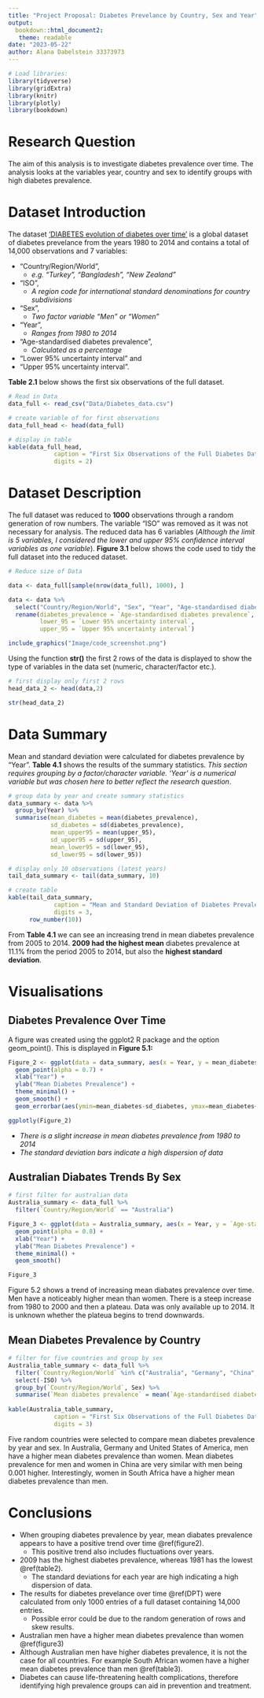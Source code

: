 ```yaml
---
title: "Project Proposal: Diabetes Prevelance by Country, Sex and Year"
output: 
  bookdown::html_document2:
   theme: readable
date: "2023-05-22"
author: Alana Dabelstein 33373973 
---
```


```r
# Load libraries:
library(tidyverse)
library(gridExtra)
library(knitr)
library(plotly)
library(bookdown)
```

# Research Question

The aim of this analysis is to investigate diabetes prevalence over time. The analysis looks at the variables year, country and sex to identify groups with high diabetes prevalence. 

# Dataset Introduction 

The dataset ['DIABETES evolution of diabetes over time'](https://www.ncdrisc.org/data-downloads-diabetes.html) is a global dataset of diabetes prevelance from the years 1980 to 2014 and contains a total of 14,000 observations and 7 variables: 

- "Country/Region/World", 
  - *e.g. "Turkey",  "Bangladesh", "New Zealand"*
- "ISO", 
  - *A region code for international standard denominations for country subdivisions*
- "Sex", 
  - *Two factor variable "Men" or "Women"*
- "Year", 
  - *Ranges from 1980 to 2014*
- "Age-standardised diabetes prevalence", 
  - *Calculated as a percentage*
- "Lower 95% uncertainty interval" and 
- "Upper 95% uncertainty interval". 

**Table 2.1** below shows the first six observations of the full dataset. 


```r
# Read in Data 
data_full <- read_csv("Data/Diabetes_data.csv")

# create variable of for first observations
data_full_head <- head(data_full)

# display in table
kable(data_full_head, 
             caption = "First Six Observations of the Full Diabetes Dataset",
             digits = 2)

```

# Dataset Description 

The full dataset was reduced to **1000** observations through a random generation of row numbers. The variable "ISO" was removed as it was not necessary for analysis. The reduced data has 6 variables (*Although the limit is 5 variables, I considered the lower and upper 95% confidence interval variables as one variable*). **Figure 3.1** below shows the code used to tidy the full dataset into the reduced dataset. 

```r
# Reduce size of Data 

data <- data_full[sample(nrow(data_full), 1000), ] 

data <- data %>%
  select("Country/Region/World", "Sex", "Year", "Age-standardised diabetes prevalence", "Lower 95% uncertainty interval", "Upper 95% uncertainty interval") %>%
  rename(diabetes_prevalence = `Age-standardised diabetes prevalence`, 
         lower_95 = `Lower 95% uncertainty interval`, 
         upper_95 = `Upper 95% uncertainty interval`)

```


```r
include_graphics("Image/code_screenshot.png")
```

Using the function **str()** the first 2 rows of the data is displayed to show the type of variables in the data set (numeric, character/factor etc.).

```r
# first display only first 2 rows
head_data_2 <- head(data,2)

str(head_data_2)
```

# Data Summary {#table2}

Mean and standard deviation were calculated for diabetes prevalence by "Year". **Table 4.1** shows the results of the summary statistics. *This section requires grouping by a factor/character variable. 'Year' is a numerical variable but was chosen here to better reflect the research question*. 

```r
# group data by year and create summary statistics
data_summary <- data %>%
  group_by(Year) %>%
  summarise(mean_diabetes = mean(diabetes_prevalence), 
            sd_diabetes = sd(diabetes_prevalence), 
            mean_upper95 = mean(upper_95), 
            sd_upper95 = sd(upper_95), 
            mean_lower95 = sd(lower_95), 
            sd_lower95 = sd(lower_95))
```

```r
# display only 10 observations (latest years)
tail_data_summary <- tail(data_summary, 10)

# create table
kable(tail_data_summary, 
             caption = "Mean and Standard Deviation of Diabetes Prevalence by Year (First 10 Rows)",
             digits = 3, 
      row_number(10))
```

From **Table 4.1** we can see an increasing trend in mean diabetes prevalence from 2005 to 2014. **2009 had the highest mean** diabetes prevalence at 11.1% from the period 2005 to 2014, but also the **highest standard deviation**. 

# Visualisations {#figure2}

## Diabetes Prevalence Over Time {#DPT}

A figure was created using the ggplot2 R package and the option geom_point(). This is displayed in **Figure 5.1:**

```r

Figure_2 <- ggplot(data = data_summary, aes(x = Year, y = mean_diabetes)) + 
  geom_point(alpha = 0.7) + 
  xlab("Year") + 
  ylab("Mean Diabetes Prevalence") + 
  theme_minimal() + 
  geom_smooth() + 
  geom_errorbar(aes(ymin=mean_diabetes-sd_diabetes, ymax=mean_diabetes+sd_diabetes), colour="red", alpha=0.3)

ggplotly(Figure_2)
```


- *There is a slight increase in mean diabetes prevalence from 1980 to 2014*
- *The standard deviation bars indicate a high dispersion of data* 

    
## Australian Diabates Trends By Sex {#figure3}

```r

# first filter for australian data
Australia_summary <- data_full %>%
  filter(`Country/Region/World` == "Australia")

Figure_3 <- ggplot(data = Australia_summary, aes(x = Year, y = `Age-standardised diabetes prevalence`, col = Sex)) + 
  geom_point(alpha = 0.8) + 
  xlab("Year") + 
  ylab("Mean Diabetes Prevalence") + 
  theme_minimal() + 
  geom_smooth()

Figure_3

```

Figure 5.2 shows a trend of increasing mean diabates prevalence over time. Men have a noticeably higher mean than women. There is a steep increase from 1980 to 2000 and then a plateau. Data was only available up to 2014. It is unknown whether the plateua begins to trend downwards. 


## Mean Diabetes Prevalence by Country {#table3}

```r
# filter for five countries and group by sex 
Australia_table_summary <- data_full %>%
  filter(`Country/Region/World` %in% c("Australia", "Germany", "China", "South Africa", "United States of America")) %>%
  select(-ISO) %>%
  group_by(`Country/Region/World`, Sex) %>%
  summarise(`Mean diabetes prevalence` = mean(`Age-standardised diabetes prevalence`))
  
kable(Australia_table_summary, 
             caption = "First Six Observations of the Full Diabetes Dataset",
             digits = 3)
```

Five random countries were selected to compare mean diabetes prevalence by year and sex. In Australia, Germany and United States of America, men have a higher mean diabetes prevalence than women. Mean diabetes prevalence for men and women in China are very similar with men being 0.001 higher. Interestingly, women in South Africa have a higher mean diabetes prevalence than men. 

# Conclusions 

- When grouping diabetes prevalence by year, mean diabates prevalence appears to have a positive trend over time \@ref(figure2). 
  - This positive trend also includes fluctuations over years. 
- 2009 has the highest diabetes prevalence, whereas 1981 has the lowest \@ref(table2). 
  - The standard deviations for each year are high indicating a high dispersion of data. 
- The results for diabetes prevelance over time \@ref(DPT) were calculated from only 1000 entries of a full dataset containing 14,000 entries. 
    - Possible error could be due to the random generation of rows and skew results. 
- Australian men have a higher mean diabetes prevalence than women \@ref(figure3)
- Although Australian men have higher diabetes prevalence, it is not the case for all countries. For example South African women have a higher mean diabetes prevalence than men \@ref(table3). 
- Diabetes can cause life-threatening health complications, therefore identifying high prevalence groups can aid in prevention and treatment. 
    



